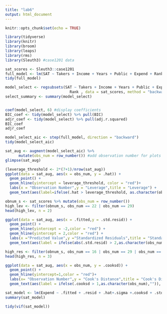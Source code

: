 ```yaml
---
title: "lab6"
output: html_document
---
```


```r
knitr::opts_chunk$set(echo = TRUE)
```

```r
library(tidyverse)
library(knitr)
library(broom)
library(leaps)
library(rms)
library(Sleuth3) #case1201 data
```

```r
sat_scores <- Sleuth3::case1201 
full_model <- lm(SAT ~ Takers + Income + Years + Public + Expend + Rank , data = sat_scores)
tidy(full_model)
```

```r
model_select <- regsubsets(SAT ~ Takers + Income + Years + Public + Expend + 
                             Rank , data = sat_scores, method = "backward")
select_summary <- summary(model_select)


coef(model_select, 6) #display coefficients 
BIC_coef <- tidy(model_select) %>% pull(BIC)
adjr_coef <- tidy(model_select) %>% pull(adj.r.squared)
BIC_coef
adjr_coef
```
```r
model_select_aic <- step(full_model, direction = "backward")
tidy(model_select_aic)
```

```r
sat_aug <- augment(model_select_aic) %>%
      mutate(obs_num = row_number()) #add observation number for plots
glimpse(sat_aug)
```
```r
(leverage_threshold <- 2*(7+1)/nrow(sat_aug))
ggplot(data = sat_aug, aes(x = obs_num, y = .hat)) + 
  geom_point() + 
  geom_hline(yintercept = leverage_threshold, color = "red")+
  labs(x = "Observation Number",y = "Leverage",title = "Leverage") +
  geom_text(aes(label=ifelse(.hat > leverage_threshold, as.character(obs_num), "")), nudge_x = 4)
```
```r
obnum_s <- sat_scores %>% mutate(obs_num = row_number())
high_lev <- filter(obnum_s, obs_num == 22 | obs_num == 29)
head(high_lev, n = 2)
```
```r
ggplot(data = sat_aug, aes(x = .fitted,y = .std.resid)) +
  geom_point() + 
  geom_hline(yintercept = -2,color = "red") +
  geom_hline(yintercept = 2,color = "red") +
  labs(x ="Predicted Value",y ="Standardized Residuals",title = "Standardized Residuals vs. Predicted") +
  geom_text(aes(label = ifelse(abs(.std.resid) > 2,as.character(obs_num),"")), nudge_x = 5)
```
```r
high_res <- filter(obnum_s, obs_num == 16 | obs_num == 29 | obs_num == 50)
head(high_res, n = 3)
```
```r
ggplot(data = sat_aug, aes(x = obs_num, y = .cooksd)) + 
  geom_point() + 
  geom_hline(yintercept=1,color = "red")+
  labs(x= "Observation Number",y = "Cook's Distance",title = "Cook's Distance") +
  geom_text(aes(label = ifelse(.cooksd > 1,as.character(obs_num),"")), nudge_x =1.5)
```
```r
sat_model <- lm(Expend ~ .fitted + .resid + .hat+.sigma +.cooksd + .std.resid  , data = sat_aug)
summary(sat_model)
```
```r
tidy(vif(sat_model))
```

